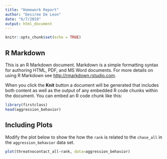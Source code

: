 ```yaml
---
title: "Homework Report"
author: "Desiree De Leon"
date: "6/7/2019"
output: html_document
---
```


```r
knitr::opts_chunk$set(echo = TRUE)
```

## R Markdown

This is an R Markdown document. Markdown is a simple formatting syntax for authoring HTML, PDF, and MS Word documents. For more details on using R Markdown see <http://rmarkdown.rstudio.com>.

When you click the **Knit** button a document will be generated that includes both content as well as the output of any embedded R code chunks within the document. You can embed an R code chunk like this:



```r
library(firstclass)
head(aggression_behavior)
```

## Including Plots

Modify the plot below to show the how the `rank` is related to the `chase_all` in the `aggression_behavior` data set. 

```r
plot(threatnocontact_all~rank, data=aggression_behavior)
```

